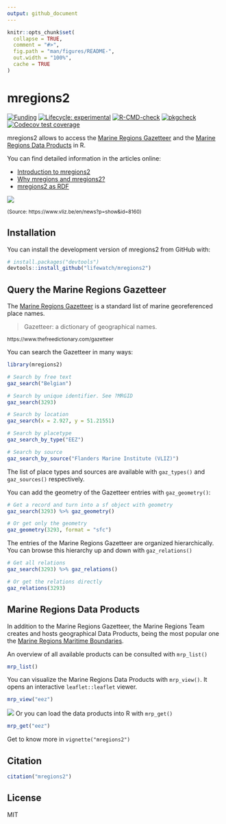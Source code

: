```yaml
---
output: github_document
---
```


```r
knitr::opts_chunk$set(
  collapse = TRUE,
  comment = "#>",
  fig.path = "man/figures/README-",
  out.width = "100%",
  cache = TRUE
)
```

# mregions2

<!-- badges: start -->
[![Funding](https://img.shields.io/static/v1?label=powered+by&message=lifewatch.be&labelColor=1a4e8a&color=f15922)](http://lifewatch.be)
[![Lifecycle:
experimental](https://img.shields.io/badge/lifecycle-experimental-orange.svg)](https://lifecycle.r-lib.org/articles/stages.html#experimental)
[![R-CMD-check](https://github.com/lifewatch/mregions2/actions/workflows/R-CMD-check.yaml/badge.svg)](https://github.com/lifewatch/mregions2/actions/workflows/R-CMD-check.yaml)
[![pkgcheck](https://github.com/lifewatch/mregions2/workflows/pkgcheck/badge.svg)](https://github.com/lifewatch/mregions2/actions?query=workflow%3Apkgcheck)
[![Codecov test
coverage](https://codecov.io/gh/lifewatch/mregions2/branch/main/graph/badge.svg)](https://codecov.io/gh/lifewatch/mregions2?branch=main)
<!-- badges: end -->

mregions2 allows to access the [Marine Regions Gazetteer](https://marineregions.org/gazetteer.php) and the [Marine Regions Data Products](https://marineregions.org/sources.php) in R.

You can find detailed information in the articles online:

* [Introduction to mregions2](https://lifewatch.github.io/mregions2/articles/mregions2.html)
* [Why mregions and mregions2?](https://lifewatch.github.io/mregions2/articles/why_mregions2.html)
* [mregions2 as RDF](https://lifewatch.github.io/mregions2/articles/mregions2-rdf.html)

![](https://user-images.githubusercontent.com/54405067/156809171-1487bb9f-35af-4418-8e2f-93c24a59aad0.gif)

<sup>(Source: https://www.vliz.be/en/news?p=show&id=8160)</sup>

## Installation

You can install the development version of mregions2 from GitHub with:

``` r
# install.packages("devtools")
devtools::install_github("lifewatch/mregions2")
```

## Query the Marine Regions Gazetteer

The [Marine Regions Gazetteer](https://marineregions.org/gazetteer.php) is a standard list of marine georeferenced place names.

> Gazetteer: a dictionary of geographical names. 

<sup>https://www.thefreedictionary.com/gazetteer</sup>

You can search the Gazetteer in many ways:

```r
library(mregions2)

# Search by free text
gaz_search("Belgian")

# Search by unique identifier. See ?MRGID
gaz_search(3293)

# Search by location
gaz_search(x = 2.927, y = 51.21551)

# Search by placetype
gaz_search_by_type("EEZ")

# Search by source
gaz_search_by_source("Flanders Marine Institute (VLIZ)")
```

The list of place types and sources are available with `gaz_types()` and `gaz_sources()` respectively.

You can add the geometry of the Gazetteer entries with `gaz_geometry()`:

```r
# Get a record and turn into a sf object with geometry
gaz_search(3293) %>% gaz_geometry()

# Or get only the geometry 
gaz_geometry(3293, format = "sfc")
```

The entries of the Marine Regions Gazetteer are organized hierarchically. You can browse this hierarchy up and down with `gaz_relations()`

```r
# Get all relations
gaz_search(3293) %>% gaz_relations()

# Or get the relations directly
gaz_relations(3293)
```



## Marine Regions Data Products

In addition to the Marine Regions Gazetteer, the Marine Regions Team creates and hosts geographical Data Products, being the most popular one the [Marine Regions Maritime Boundaries](https://marineregions.org/eez.php).

An overview of all available products can be consulted with `mrp_list()`

```r
mrp_list()
```

You can visualize the Marine Regions Data Products with `mrp_view()`. It opens an interactive `leaflet::leaflet` viewer.

```r
mrp_view("eez")
```
![](https://raw.githubusercontent.com/lifewatch/mregions2/main/man/figures/README-prod1-1.png)
Or you can load the data products into R with `mrp_get()`

```r
mrp_get("eez")
```

Get to know more in `vignette("mregions2")`

## Citation
```r
citation("mregions2")
```

## License
MIT
